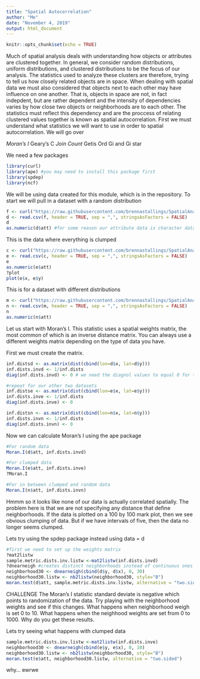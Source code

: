 ```yaml
---
title: "Spatial Autocorrelation"
author: "Me"
date: "November 4, 2019"
output: html_document
---
```


```r
knitr::opts_chunk$set(echo = TRUE)
```

Much of spatial analysis deals with understanding how objects or attributes are clustered together. In general, we consider random distributions, uniform distributions, and clustered distributions to be the focus of our analysis. The statistics used to analyze these clusters are therefore, trying to tell us how closely related objects are in space. 
When dealing with spatial data we must also considered that objects next to each other may have influence on one another. That is, objects in space are not, in fact indepdent, but are rather dependent and the intensity of dependencies varies by how close two objects or neighborhoods are to each other. The statistics must reflect this dependency and are the proccess of relating clustered values together is known as spatial autocorrelation. 
First we must understand what statistics we will want to use in order to spatial autocorrelation. We will go over

*Moran's I
*Geary's C
*Join Count
*Getis Ord Gi and Gi star

We need a few packages
```r
library(curl)
library(ape) #you may need to install this package first
library(spdep)
library(ncf)
```


We will be using data created for this module, which is in the repository.
To start we will pull in a dataset with a random distribution
```r
f <- curl("https://raw.githubusercontent.com/brennastallings/SpatialAnalysisModule/master/Example_Data_Random")
d <- read.csv(f, header = TRUE, sep = ",", stringsAsFactors = FALSE)
d
as.numeric(d$att) #for some reason our attribute data is character data so we need to convert it.
```

This is the data where everything is clumped
```r
c <- curl("https://raw.githubusercontent.com/brennastallings/SpatialAnalysisModule/master/Example_Data_Clumped")
e <- read.csv(c, header = TRUE, sep = ",", stringsAsFactors = FALSE)
e
as.numeric(e$att)
?plot
plot(e$x, e$y)
```

This is for a dataset with different distributions
```r
m <- curl("https://raw.githubusercontent.com/brennastallings/SpatialAnalysisModule/master/Example_Data_Mixed")
n <- read.csv(m, header = TRUE, sep = ",", stringsAsFactors = FALSE)
n
as.numeric(n$att)
```

Let us start with Moran's I. This statistic uses a spatial weights matrix, the most common of which is an inverse distance matrix. You can always use a different weights matrix depending on the type of data you have. 

First we must create the matrix. 
```r
inf.distsd <- as.matrix(dist(cbind(lon=d$x, lat=d$y)))
inf.dists.invd <- 1/inf.dists
diag(inf.dists.invd) <- 0 # we need the diagnol values to equal 0 for this matrix

#repeat for our other two datasets
inf.distse <- as.matrix(dist(cbind(lon=e$x, lat=e$y)))
inf.dists.inve <- 1/inf.dists
diag(inf.dists.inve) <- 0 

inf.distsn <- as.matrix(dist(cbind(lon=n$x, lat=n$y)))
inf.dists.invn <- 1/inf.dists
diag(inf.dists.invn) <- 0 

```

Now we can calculate Moran's I using the ape package
```r
#For random data
Moran.I(d$att, inf.dists.invd)
```
```r
#For clumped data
Moran.I(e$att, inf.dists.inve)
?Moran.I
```
```r
#For in between clumped and random data
Moran.I(n$att, inf.dists.invn)
```
Hmmm so it looks like none of our data is actually correlated spatially. The problem here is that we are not specifying any distance that define neighborhoods. If the data is plotted on a 100 by 100 mark plot, then we see obvious clumping of data. But if we have intervals of five, then the data no longer seems clumped. 

Lets try using the spdep package instead using data = d
```r
#first we need to set up the weights matrix
?mat2listw
sample.metric.dists.inv.listw <-mat2listw(inf.dists.invd)
?dnearneigh #creates distinct neighborhoods instead of continuous ones
neighborhood30 <- dnearneigh(cbind(d$y, d$x), 0, 30)
neighborhood30.listw <- nb2listw(neighborhood30, style="B")
moran.test(d$att, sample.metric.dists.inv.listw, alternative = "two.sided")
```
CHALLENGE
The Moran's I statistic standard deviate is negative which points to randomization of the data. Try playing with the neighborhood weights and see if this changes. What happens when neighborhood weigh is set 0 to 10. What happens when the neighhood weights are set from 0 to 1000. Why do you get these results. 

Lets try seeing what happens with clumped data
```r
sample.metric.dists.inv.listw <-mat2listw(inf.dists.inve)
neighborhood30 <- dnearneigh(cbind(e$y, e$x), 0, 10)
neighborhood30.listw <- nb2listw(neighborhood30, style="B")
moran.test(e$att, neighborhood30.listw, alternative = "two.sided")
```
why...
ewrwe



